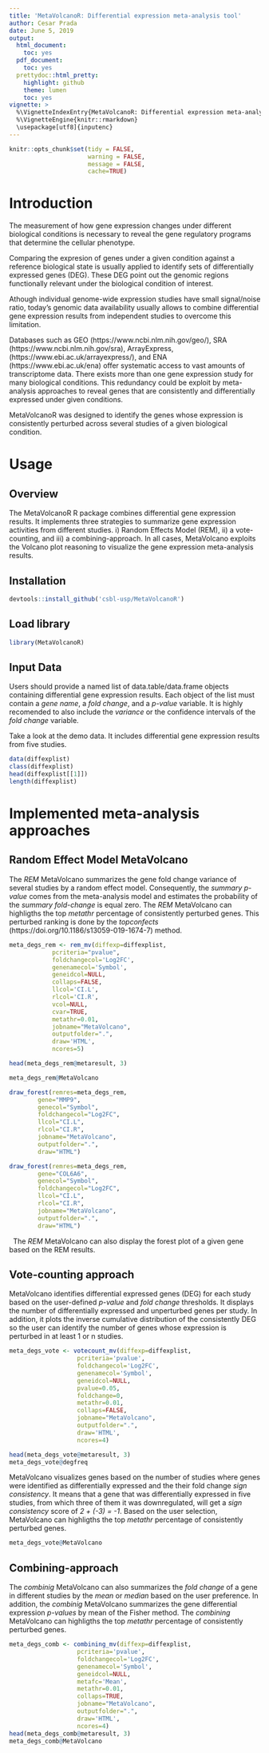 ```yaml
---
title: 'MetaVolcanoR: Differential expression meta-analysis tool'
author: Cesar Prada
date: June 5, 2019
output:
  html_document:
    toc: yes
  pdf_document:
    toc: yes
  prettydoc::html_pretty:
    highlight: github
    theme: lumen
    toc: yes
vignette: > 
  %\VignetteIndexEntry{MetaVolcanoR: Differential expression meta-analysis tool}
  %\VignetteEngine{knitr::rmarkdown}
  \usepackage[utf8]{inputenc}
---
```


```r
knitr::opts_chunk$set(tidy = FALSE,
                      warning = FALSE,
                      message = FALSE,
                      cache=TRUE)
```

# Introduction

The measurement of how gene expression changes under different biological 
conditions is necessary to reveal the gene regulatory programs that determine
the cellular phenotype. 

Comparing the expresion of genes under a given condition against a reference 
biological state is usually applied to identify sets of differentially 
expressed genes (DEG). These DEG point out the genomic regions functionally 
relevant under the biological condition of interest. 

Athough individual genome-wide expression studies have small signal/noise ratio,
today's genomic data availability usually allows to combine differential gene 
expression results from independent studies to overcome this limitation. 

Databases such as GEO (https://www.ncbi.nlm.nih.gov/geo/), SRA 
(https://www.ncbi.nlm.nih.gov/sra), ArrayExpress, 
(https://www.ebi.ac.uk/arrayexpress/), and ENA (https://www.ebi.ac.uk/ena) offer
systematic access to vast amounts of transcriptome data. There exists more than
one gene expression study for many biological conditions. This redundancy could
be exploit by meta-analysis approaches to reveal genes that are consistently
and differentially expressed under given conditions.

MetaVolcanoR was designed to identify the genes whose expression is consistently 
perturbed across several studies of a given biological condition. 

# Usage

## Overview 
The MetaVolcanoR R package combines differential gene expression results. 
It implements three strategies to summarize gene expression activities from 
different studies. i) Random Effects Model (REM), ii) a vote-counting, and 
iii) a combining-approach. In all cases, MetaVolcano exploits the Volcano plot 
reasoning to visualize the gene expression meta-analysis results.

## Installation

```r
devtools::install_github('csbl-usp/MetaVolcanoR')
```

## Load library

```r
library(MetaVolcanoR)
```

## Input Data

Users should provide a named list of data.table/data.frame objects containing 
differential gene expression results. Each object of the list  must contain a
*gene name*, a *fold change*, and a *p-value* variable. It is highly recomended 
to also include the *variance* or the confidence intervals of the *fold change* 
variable. 

Take a look at the demo data. It includes differential gene expression results
from five studies. 

```r
data(diffexplist)
class(diffexplist)
head(diffexplist[[1]])
length(diffexplist)
```

# Implemented meta-analysis approaches

## Random Effect Model MetaVolcano

The *REM* MetaVolcano summarizes the gene fold change variance of several
studies by a random effect model. Consequently, the *summary p-value* comes
from the meta-analysis model and estimates the probability of the *summary 
fold-change* is equal zero. The *REM* MetaVolcano can highligths the top
*metathr* percentage of consistently perturbed genes. This perturbed ranking
is done by the *topconfects* (https://doi.org/10.1186/s13059-019-1674-7) method.


```r
meta_degs_rem <- rem_mv(diffexp=diffexplist,
			pcriteria="pvalue",
			foldchangecol='Log2FC', 
			genenamecol='Symbol',
			geneidcol=NULL,
			collaps=FALSE,
			llcol='CI.L',
			rlcol='CI.R',
			vcol=NULL, 
			cvar=TRUE,
			metathr=0.01,
			jobname="MetaVolcano",
			outputfolder=".", 
			draw='HTML',
			ncores=5)

head(meta_degs_rem@metaresult, 3)

meta_degs_rem@MetaVolcano

draw_forest(remres=meta_degs_rem,
	    gene="MMP9",
	    genecol="Symbol", 
	    foldchangecol="Log2FC",
	    llcol="CI.L", 
	    rlcol="CI.R",
	    jobname="MetaVolcano",
	    outputfolder=".",
	    draw="HTML")

draw_forest(remres=meta_degs_rem,
	    gene="COL6A6",
	    genecol="Symbol", 
	    foldchangecol="Log2FC",
	    llcol="CI.L", 
	    rlcol="CI.R",
	    jobname="MetaVolcano",
	    outputfolder=".",
	    draw="HTML")

```

&nbsp;
The *REM* MetaVolcano can also display the forest plot of a given gene based 
on the REM results.


## Vote-counting approach

MetaVolcano identifies differential expressed genes (DEG) for each study based 
on the user-defined *p-value* and *fold change* thresholds. It displays the 
number of differentially expressed and unperturbed genes per study. In addition,
it plots the inverse cumulative distribution of the consistently DEG so the
user can identify the number of genes whose expression is perturbed in at 
least 1 or n studies.

```r
meta_degs_vote <- votecount_mv(diffexp=diffexplist,
			       pcriteria='pvalue',
			       foldchangecol='Log2FC',
			       genenamecol='Symbol',
			       geneidcol=NULL,
			       pvalue=0.05,
			       foldchange=0, 
			       metathr=0.01,
			       collaps=FALSE,
			       jobname="MetaVolcano", 
			       outputfolder=".",
			       draw='HTML',
			       ncores=4)

head(meta_degs_vote@metaresult, 3)
meta_degs_vote@degfreq
```

MetaVolcano visualizes genes based on the number of studies where genes were
identified as differentially expressed and the their fold change *sign 
consistency*. It means that a gene that was differentially expressed in five 
studies, from which three of them it was downregulated, will get a *sign 
consistency* score of *2 + (-3) = -1*. Based on the user selection, MetaVolcano
can highligths the top *metathr* percentage of consistently perturbed genes.

```r
meta_degs_vote@MetaVolcano
```

## Combining-approach 

The *combinig* MetaVolcano can also summarizes the *fold change* of a gene in
different studies by the *mean* or *median* based on the user preference. In
addition, the *combinig* MetaVolcano summarizes the gene differential
expression *p-values* by mean of the Fisher method. The *combining* MetaVolcano
can highligths the top *metathr* percentage of consistently perturbed genes.


```r
meta_degs_comb <- combining_mv(diffexp=diffexplist,
			       pcriteria='pvalue', 
			       foldchangecol='Log2FC',
			       genenamecol='Symbol',
			       geneidcol=NULL,
			       metafc='Mean',
			       metathr=0.01, 
			       collaps=TRUE,
			       jobname="MetaVolcano",
			       outputfolder=".",
			       draw='HTML',
			       ncores=4)
head(meta_degs_comb@metaresult, 3)
meta_degs_comb@MetaVolcano
```

